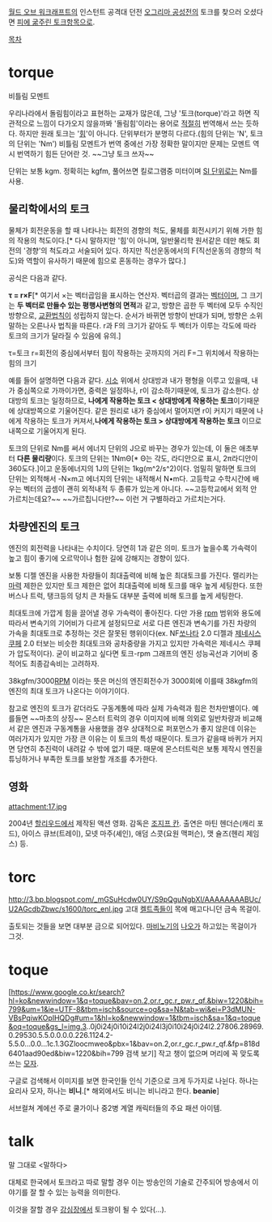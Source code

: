 [[월드 오브 워크래프트]]의 인스턴트 공격대 던전 [[오그리마 공성전]]의 토크를 찾으러 오셨다면 [[피에 굶주린 토크]]항목으로.


[[목차]]

= torque =
비틀림 모멘트

우리나라에서 돌림힘이라고 표현하는 교재가 많은데, 그냥 '토크(torque)'라고 하면 직관적으로 느낌이 다가오지 않을까봐 '돌림힘'이라는 용어로 [[적절]]히 번역해서 쓰는 듯하다. 하지만 원래 토크는 '[[힘]]'이 아니다. 단위부터가 분명히 다르다.(힘의 단위는 'N', 토크의 단위는 'Nm') 비틀림 모멘트가 번역 중에선 가장 정확한 말이지만 문제는 모멘트 역시 번역하기 힘든 단어란 것. ~~그냥 토크 쓰자~~

단위는 보통 kgm. 정확히는 kgfm, 풀어쓰면 킬로그램중 미터이며 [[SI 단위]]로는 Nm를 사용.
== 물리학에서의 토크 ==
물체가 회전운동을 할 때 나타나는 회전의 경향의 척도, 물체를 회전시키기 위해 가한 힘의 작용의 척도이다.[* 다시 말하지만 '힘'이 아니며, 일반물리학 원서같은 데만 해도 회전의 '경향'의 척도라고 서술되어 있다. 하지만 직선운동에서의 F(직선운동의 경향의 척도)와 역할이 유사하기 때문에 힘으로 혼동하는 경우가 많다.]

공식은 다음과 같다. 

'''τ = r×F'''[* 여기서 ×는 벡터곱임을 표시하는 연산자. 벡터곱의 결과는 [[벡터]]이며, 그 크기는 '''두 벡터로 만들수 있는 평행사변형의 면적'''과 같고, 방향은 곱한 두 벡터에 모두 수직인 방향으로, [[교환법칙]]이 성립하지 않는다. 순서가 바뀌면 방향이 반대가 되며, 방향은 소위 말하는 오른나사 법칙을 따른다. r과 F의 크기가 같아도 두 벡터가 이루는 각도에 따라 토크의 크기가 달라질 수 있음에 유의.]

τ=토크
r=회전의 중심에서부터 힘이 작용하는 곳까지의 거리
F=그 위치에서 작용하는 힘의 크기

예를 들어 설명하면 다음과 같다.
[[시소]] 위에서 상대방과 내가 평형을 이루고 있을때, 내가 중심쪽으로 가까이가면, 중력은 일정하나, r이 감소하기때문에, 토크가 감소한다. 상대방의 토크는 일정하므로, '''나에게 작용하는 토크 < 상대방에게 작용하는 토크'''이기때문에 상대방쪽으로 기울어진다. 같은 원리로 내가 중심에서 멀어지면 r이 커지기 때문에 나에게 작용하는 토크가 커져서,'''나에게 작용하는 토크 > 상대방에게 작용하는 토크''' 이므로 내쪽으로 기울어지게 된다.

토크의 단위로 Nm를 써서 에너지 단위의 J으로 바꾸는 경우가 있는데, 이 둘은 애초부터 '''다른 물리량'''이다. 토크의 단위는 1NmΘ[* Θ는 각도, 라디안으로 표시, 2π라디안이 360도다.]이고 운동에너지의 1J의 단위는 1kg(m^2/s^2)이다. 엄밀히 말하면 토크의 단위는 외적해서 -N×m고 에너지의 단위는 내적해서 N•m다. 고등학교 수학시간에 배우는 벡터의 곱셈이 괜히 외적내적 두 종류가 있는게 아니다. ~~고등학교에서 외적 안 가르치는데요?~~ ~~가르칩니다만?~~ 이런 거 구별하라고 가르치는거다.

== 차량엔진의 토크 ==
엔진의 회전력을 나타내는 수치이다. 당연히 1과 같은 의미. 토크가 높을수록 가속력이 높고 힘이 좋기에 오르막이나 험한 길에 강해지는 경향이 있다. 

보통 디젤 엔진을 사용한 차량들이 최대출력에 비해 높은 최대토크를 가진다. 랠리카는 [[마력]] 제한은 있지만 토크 제한은 없어 최대출력에 비해 토크를 매우 높게 세팅한다. 또한 버스나 트럭, 탱크등의 덩치 큰 차들도 대부분 출력에 비해 토크를 높게 세팅한다.

최대토크에 가깝게 힘을 끌어낼 경우 가속력이 좋아진다. 다만 가용 [[rpm]] 범위와 용도에 따라서 변속기의 기어비가 다르게 설정되므로 서로 다른 엔진과 변속기를 가진 차량의 가속을 최대토크로 추정하는 것은 잘못된 행위이다(ex. NF[[쏘나타]] 2.0 디젤과 [[제네시스 쿠페]] 2.0 터보는 비슷한 최대토크와 공차중량을 가지고 있지만 가속력은 제네시스 쿠페가 압도적이다). 굳이 비교하고 싶다면 토크-rpm 그래프의 엔진 성능곡선과 기어비 중 적어도 최종감속비는 고려하자.

38kgfm/3000[[RPM]] 이라는 뜻은 머신의 엔진회전수가 3000회에 이를때 38kgfm의 엔진의 최대 토크가 나온다는 이야기이다.

참고로 엔진의 토크가 같더라도 구동계통에 따라 실제 가속력과 힘은 천차만별이다. 예를들면 ~~마초의 상징~~ 몬스터 트럭의 경우 이미지에 비해 의외로 일반차량과 비교해서 같은 엔진과 구동계통을 사용했을 경우 상대적으로 퍼포먼스가 좋지 않은데 이유는 여러가지가 있지만 가장 큰 이유는 이 토크의 특성 때문이다. 토크가 같을때 바퀴가 커지면 당연히 추진력이 내려갈 수 밖에 없기 때문. 때문에 몬스터트럭은 보통 제작시 엔진을 튜닝하거나 부족한 토크를 보완할 개조를 추가한다.

== 영화 ==
attachment:17.jpg

2004년 [[할리우드]]에서 제작된 액션 영화.
감독은 [[조지프 칸]]. 출연은 마틴 헨더슨(캐리 포드), 아이스 큐브(트레이), 모넷 마주(셰인), 애덤 스콧(요원 맥퍼슨), 맷 슐즈(헨리 제임스) 등.

= torc = 
http://3.bp.blogspot.com/_mGSuHcdw0UY/S9pQguNgbXI/AAAAAAAABUc/U2AGcdbZbwc/s1600/torc_enl.jpg
고대 [[켈트]]족들이 목에 매고다니던 금속 목걸이.

출토되는 것들을 보면 대부분 금으로 되어있다. [[마비노기]]의 [[나오]]가 하고있는 목걸이가 그것. 

= toque =
[https://www.google.co.kr/search?hl=ko&newwindow=1&q=toque&bav=on.2,or.r_gc.r_pw.r_qf.&biw=1220&bih=799&um=1&ie=UTF-8&tbm=isch&source=og&sa=N&tab=wi&ei=P3dMUN-VBsPqiwKOpIHQDg#um=1&hl=ko&newwindow=1&tbm=isch&sa=1&q=toque&oq=toque&gs_l=img.3..0j0i24j0i10i24l2j0i24l3j0i10i24j0i24l2.27806.28969.0.29530.5.5.0.0.0.0.226.1124.2-5.5.0...0.0...1c.1.3GZloocmweo&pbx=1&bav=on.2,or.r_gc.r_pw.r_qf.&fp=818d6401aad90ed&biw=1220&bih=799 검색 보기]
작고 챙이 없으며 머리에 꼭 맞도록 쓰는 [[모자]]. 

구글로 검색해서 이미지를 보면 한국인들 인식 기준으로 크게 두가지로 나뉜다. 하나는 요리사 모자, 하나는 '''비니'''.[* 해외에서도 비니는 비니라고 한다. '''beanie''']

서브컬쳐 계에선 주로 쿨가이나 중2병 계열 캐릭터들의 주요 패션 아이템.

= talk =
말 그대로 <말하다>

대체로 한국에서 토크라고 따로 말할 경우 이는 방송인의 기술로 간주되어 방송에서 이야기를 잘 할 수 있는 능력을 의미한다.

이것을 잘할 경우 [[강심장]]에서 토크왕이 될 수 있다(...).
